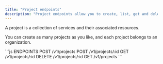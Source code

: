 ```yaml
---
title: "Project endpoints"
description: "Project endpoints allow you to create, list, get and delete Projects."
---
```


A project is a collection of services and their associated resources.

You can create as many projects as you like, and each project belongs to an organization.


<RequestExample>
```js ENDPOINTS
POST /v1/projects
POST /v1/projects/:id
GET /v1/projects/:id
DELETE /v1/projects/:id 
GET /v1/projects
```
</RequestExample>


<Snippet file="snippet-edgee-sdk.mdx" />
